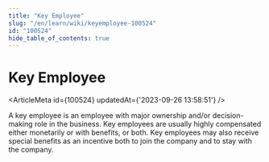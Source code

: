 ```yaml
---
title: "Key Employee"
slug: "/en/learn/wiki/keyemployee-100524"
id: "100524"
hide_table_of_contents: true
---
```



# Key Employee

<ArticleMeta id={100524} updatedAt={'2023-09-26 13:58:51'} />
<div className='border-solid border-b border-t-0 my-4 border-[var(--ifm-color-gray-300)]' />

A key employee is an employee with major ownership and/or decision-making role in the business. Key employees are usually highly compensated either monetarily or with benefits, or both. Key employees may also receive special benefits as an incentive both to join the company and to stay with the company.
